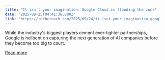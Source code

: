 ```yaml
---
title: "It isn’t your imagination: Google Cloud is flooding the zone"
date: "2025-09-25T04:41:36.000Z"
link: "https://techcrunch.com/2025/09/24/it-isnt-your-imagination-google-cloud-is-flooding-the-zone/"
---
```


While the industry's biggest players cement ever-tighter partnerships, Google is hellbent on capturing the next generation of AI companies before they become too big to court.

[Read more](https://techcrunch.com/2025/09/24/it-isnt-your-imagination-google-cloud-is-flooding-the-zone/)
